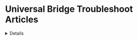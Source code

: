 
# Universal Bridge Troubleshoot Articles

<Details summary="Your card does not support this type of purchase."> 
When using onramp providers, you may encounter an error stating "There was an issue processing your payment and you have not been charged. Your card does not support this type of purchase." 

This typically means that your card issuer does not allow cryptocurrency purchases.

To work around this issue, you can try using a different card or payment method, such as debit card, if available.
</Details>